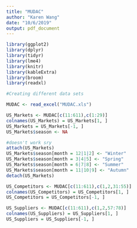 ---
title: "MUDAC"
author: "Karen Wang"
date: "10/6/2019"
output: pdf_document
---

```{r, include=FALSE}
library(ggplot2)
library(dplyr)
library(tidyr)
library(lme4)
library(knitr)
library(kableExtra)
library(broom)
library(readxl)
```

```{r, include=FALSE}

#Creating different data sets

MUDAC <- read_excel("MUDAC.xls")

US_Markets <- MUDAC[c(11:611),c(1:29)]
colnames(US_Markets) = US_Markets[1, ] 
US_Markets = US_Markets[-1, ]
US_Markets$season <- NA

#doesn't work sry
attach(US_Markets)
US_Markets$season[month = 12|1|2] <- "Winter"
US_Markets$season[month = 3|4|5] <- "Spring"
US_Markets$season[month = 6|7|8] <- "Summer"
US_Markets$season[month = 11|10|9] <- "Autumn"
detach(US_Markets)

US_Competitors <- MUDAC[c(11:611),c(1,2,31:55)]
colnames(US_Competitors) = US_Competitors[1, ] 
US_Competitors = US_Competitors[-1, ]

US_Suppliers <- MUDAC[c(11:611),c(1,2,57:78)]
colnames(US_Suppliers) = US_Suppliers[1, ] 
US_Suppliers = US_Suppliers[-1, ]
```